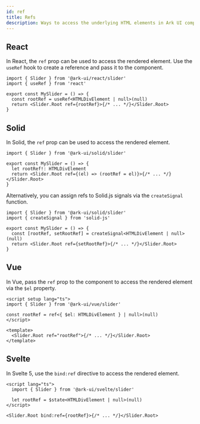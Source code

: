 ```yaml
---
id: ref
title: Refs
description: Ways to access the underlying HTML elements in Ark UI components
---
```


## React

In React, the `ref` prop can be used to access the rendered element. Use the `useRef` hook to create a reference and
pass it to the component.

```tsx
import { Slider } from '@ark-ui/react/slider'
import { useRef } from 'react'

export const MySlider = () => {
  const rootRef = useRef<HTMLDivElement | null>(null)
  return <Slider.Root ref={rootRef}>{/* ... */}</Slider.Root>
}
```

## Solid

In Solid, the `ref` prop can be used to access the rendered element.

```tsx
import { Slider } from '@ark-ui/solid/slider'

export const MySlider = () => {
  let rootRef!: HTMLDivElement
  return <Slider.Root ref={(el) => (rootRef = el)}>{/* ... */}</Slider.Root>
}
```

Alternatively, you can assign refs to Solid.js signals via the `createSignal` function.

```tsx
import { Slider } from '@ark-ui/solid/slider'
import { createSignal } from 'solid-js'

export const MySlider = () => {
  const [rootRef, setRootRef] = createSignal<HTMLDivElement | null>(null)
  return <Slider.Root ref={setRootRef}>{/* ... */}</Slider.Root>
}
```

## Vue

In Vue, pass the `ref` prop to the component to access the rendered element via the `$el` property.

```vue
<script setup lang="ts">
import { Slider } from '@ark-ui/vue/slider'

const rootRef = ref<{ $el: HTMLDivElement } | null>(null)
</script>

<template>
  <Slider.Root ref="rootRef">{/* ... */}</Slider.Root>
</template>
```

## Svelte

In Svelte 5, use the `bind:ref` directive to access the rendered element.

```svelte
<script lang="ts">
  import { Slider } from '@ark-ui/svelte/slider'

  let rootRef = $state<HTMLDivElement | null>(null)
</script>

<Slider.Root bind:ref={rootRef}>{/* ... */}</Slider.Root>
```

